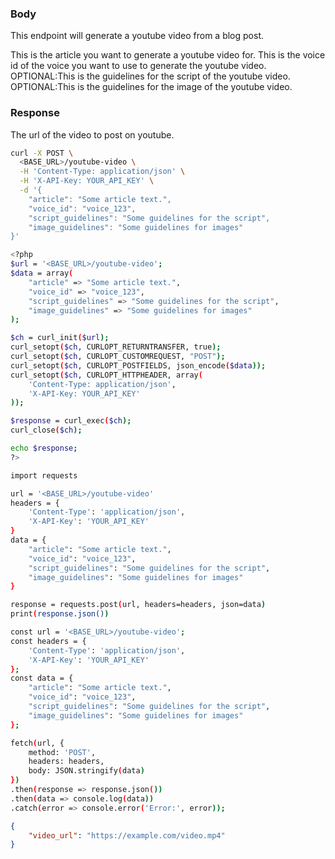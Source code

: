 
### Body
 
This endpoint will generate a youtube video from a blog post.

<ParamField body="article" type="string">
  This is the article you want to generate a youtube video for.
</ParamField>

<ParamField body="voice_id" type="string">
  This is the voice id of the voice you want to use to generate the youtube video.
</ParamField>

<ParamField body="script_guidelines" type="string">
  OPTIONAL:This is the guidelines for the script of the youtube video.
</ParamField>

<ParamField body="image_guidelines" type="string">
  OPTIONAL:This is the guidelines for the image of the youtube video.
</ParamField>

### Response

<ResponseField name="video_url" type="string">
  The url of the video to post on youtube.
</ResponseField>

<RequestExample>

```bash cURL
curl -X POST \
  <BASE_URL>/youtube-video \
  -H 'Content-Type: application/json' \
  -H 'X-API-Key: YOUR_API_KEY' \
  -d '{
    "article": "Some article text.",
    "voice_id": "voice_123",
    "script_guidelines": "Some guidelines for the script",
    "image_guidelines": "Some guidelines for images"
}'

```

```bash PHP
<?php
$url = '<BASE_URL>/youtube-video';
$data = array(
    "article" => "Some article text.",
    "voice_id" => "voice_123",
    "script_guidelines" => "Some guidelines for the script",
    "image_guidelines" => "Some guidelines for images"
);

$ch = curl_init($url);
curl_setopt($ch, CURLOPT_RETURNTRANSFER, true);
curl_setopt($ch, CURLOPT_CUSTOMREQUEST, "POST");
curl_setopt($ch, CURLOPT_POSTFIELDS, json_encode($data));
curl_setopt($ch, CURLOPT_HTTPHEADER, array(
    'Content-Type: application/json',
    'X-API-Key: YOUR_API_KEY'
));

$response = curl_exec($ch);
curl_close($ch);

echo $response;
?>


```

```bash Python
import requests

url = '<BASE_URL>/youtube-video'
headers = {
    'Content-Type': 'application/json',
    'X-API-Key': 'YOUR_API_KEY'
}
data = {
    "article": "Some article text.",
    "voice_id": "voice_123",
    "script_guidelines": "Some guidelines for the script",
    "image_guidelines": "Some guidelines for images"
}

response = requests.post(url, headers=headers, json=data)
print(response.json())


```

```bash JavaScript
const url = '<BASE_URL>/youtube-video';
const headers = {
    'Content-Type': 'application/json',
    'X-API-Key': 'YOUR_API_KEY'
};
const data = {
    "article": "Some article text.",
    "voice_id": "voice_123",
    "script_guidelines": "Some guidelines for the script",
    "image_guidelines": "Some guidelines for images"
};

fetch(url, {
    method: 'POST',
    headers: headers,
    body: JSON.stringify(data)
})
.then(response => response.json())
.then(data => console.log(data))
.catch(error => console.error('Error:', error));


```

</RequestExample>

<ResponseExample>

```json Response
{
	"video_url": "https://example.com/video.mp4"
}
```

</ResponseExample>


&nbsp;
#
&nbsp;
#
&nbsp;